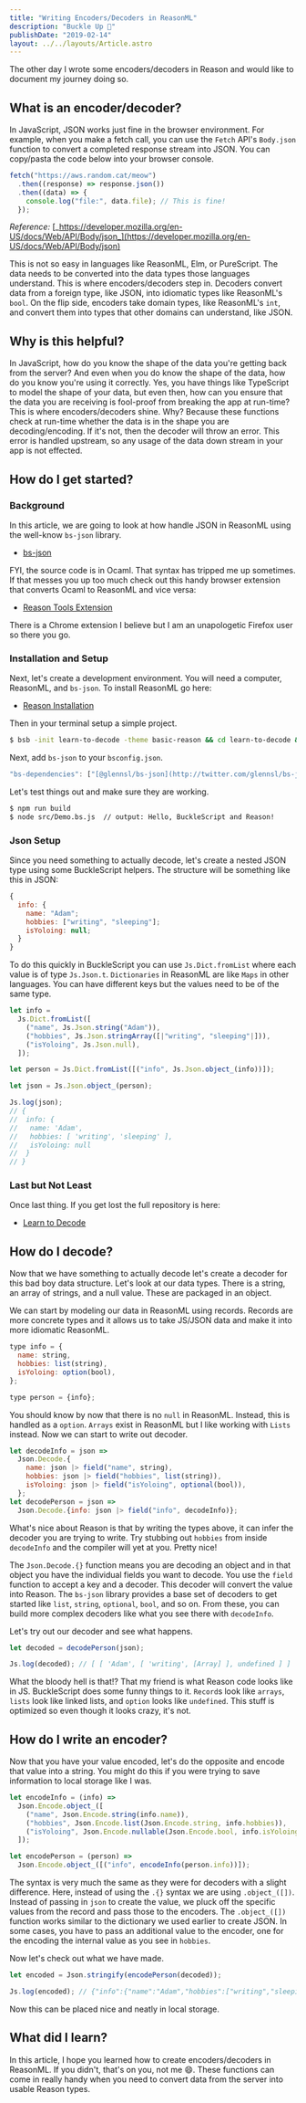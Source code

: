```yaml
---
title: "Writing Encoders/Decoders in ReasonML"
description: "Buckle Up 💺"
publishDate: "2019-02-14"
layout: ../../layouts/Article.astro
---
```


The other day I wrote some encoders/decoders in Reason and would like to document my journey doing so.

## What is an encoder/decoder?

In JavaScript, JSON works just fine in the browser environment. For example, when you make a fetch call, you can use the `Fetch` API's `Body.json` function to convert a completed response stream into JSON. You can copy/pasta the code below into your browser console.

```javascript
fetch("https://aws.random.cat/meow")
  .then((response) => response.json())
  .then((data) => {
    console.log("file:", data.file); // This is fine!
  });
```

_Reference:_ [_https://developer.mozilla.org/en-US/docs/Web/API/Body/json_](https://developer.mozilla.org/en-US/docs/Web/API/Body/json)

This is not so easy in languages like ReasonML, Elm, or PureScript. The data needs to be converted into the data types those languages understand. This is where encoders/decoders step in. Decoders convert data from a foreign type, like JSON, into idiomatic types like ReasonML's `bool`. On the flip side, encoders take domain types, like ReasonML's `int`, and convert them into types that other domains can understand, like JSON.

## Why is this helpful?

In JavaScript, how do you know the shape of the data you're getting back from the server? And even when you do know the shape of the data, how do you know you're using it correctly. Yes, you have things like TypeScript to model the shape of your data, but even then, how can you ensure that the data you are receiving is fool-proof from breaking the app at run-time? This is where encoders/decoders shine. Why? Because these functions check at run-time whether the data is in the shape you are decoding/encoding. If it's not, then the decoder will throw an error. This error is handled upstream, so any usage of the data down stream in your app is not effected.

## How do I get started?

### Background

In this article, we are going to look at how handle JSON in ReasonML using the well-know `bs-json` library.

- [bs-json](https://github.com/glennsl/bs-json)

FYI, the source code is in Ocaml. That syntax has tripped me up sometimes. If that messes you up too much check out this handy browser extension that converts Ocaml to ReasonML and vice versa:

- [Reason Tools Extension](https://addons.mozilla.org/en-US/firefox/addon/reason-tools/?src=search)

There is a Chrome extension I believe but I am an unapologetic Firefox user so there you go.

### Installation and Setup

Next, let's create a development environment. You will need a computer, ReasonML, and `bs-json`. To install ReasonML go here:

- [Reason Installation](https://reasonml.github.io/docs/en/installation)

Then in your terminal setup a simple project.

```bash
$ bsb -init learn-to-decode -theme basic-reason && cd learn-to-decode && yarn install && yarn add @glennsl/bs-json
```

Next, add `bs-json` to your `bsconfig.json`.

```javascript
"bs-dependencies": ["[@glennsl/bs-json](http://twitter.com/glennsl/bs-json "Twitter profile for @glennsl/bs-json")"],
```

Let's test things out and make sure they are working.

```bash
$ npm run build
$ node src/Demo.bs.js  // output: Hello, BuckleScript and Reason!
```

### Json Setup

Since you need something to actually decode, let's create a nested JSON type using some BuckleScript helpers. The structure will be something like this in JSON:

```javascript
{
  info: {
    name: "Adam";
    hobbies: ["writing", "sleeping"];
    isYoloing: null;
  }
}
```

To do this quickly in BuckleScript you can use `Js.Dict.fromList` where each value is of type `Js.Json.t`. `Dictionaries` in ReasonML are like `Maps` in other languages. You can have different keys but the values need to be of the same type.

```javascript
let info =
  Js.Dict.fromList([
    ("name", Js.Json.string("Adam")),
    ("hobbies", Js.Json.stringArray([|"writing", "sleeping"|])),
    ("isYoloing", Js.Json.null),
  ]);

let person = Js.Dict.fromList([("info", Js.Json.object_(info))]);

let json = Js.Json.object_(person);

Js.log(json);
// {
//  info: {
//   name: 'Adam',
//   hobbies: [ 'writing', 'sleeping' ],
//   isYoloing: null
//  }
// }
```

### Last but Not Least

Once last thing. If you get lost the full repository is here:

- [Learn to Decode](https://github.com/arecvlohe/learn-to-decode)

## How do I decode?

Now that we have something to actually decode let's create a decoder for this bad boy data structure. Let's look at our data types. There is a string, an array of strings, and a null value. These are packaged in an object.

We can start by modeling our data in ReasonML using records. Records are more concrete types and it allows us to take JS/JSON data and make it into more idiomatic ReasonML.

```javascript
type info = {
  name: string,
  hobbies: list(string),
  isYoloing: option(bool),
};

type person = {info};
```

You should know by now that there is no `null` in ReasonML. Instead, this is handled as a `option`. `Arrays` exist in ReasonML but I like working with `Lists` instead. Now we can start to write out decoder.

```javascript
let decodeInfo = json =>
  Json.Decode.{
    name: json |> field("name", string),
    hobbies: json |> field("hobbies", list(string)),
    isYoloing: json |> field("isYoloing", optional(bool)),
  };
let decodePerson = json =>
  Json.Decode.{info: json |> field("info", decodeInfo)};
```

What's nice about Reason is that by writing the types above, it can infer the decoder you are trying to write. Try stubbing out `hobbies` from inside `decodeInfo` and the compiler will yet at you. Pretty nice!

The `Json.Decode.{}` function means you are decoding an object and in that object you have the individual fields you want to decode. You use the `field` function to accept a key and a decoder. This decoder will convert the value into Reason. The `bs-json` library provides a base set of decoders to get started like `list`, `string`, `optional`, `bool`, and so on. From these, you can build more complex decoders like what you see there with `decodeInfo`.

Let's try out our decoder and see what happens.

```javascript
let decoded = decodePerson(json);

Js.log(decoded); // [ [ 'Adam', [ 'writing', [Array] ], undefined ] ]
```

What the bloody hell is that!? That my friend is what Reason code looks like in JS. BuckleScript does some funny things to it. `Record`s look like `arrays`, `lists` look like linked lists, and `option` looks like `undefined`. This stuff is optimized so even though it looks crazy, it's not.

## How do I write an encoder?

Now that you have your value encoded, let's do the opposite and encode that value into a string. You might do this if you were trying to save information to local storage like I was.

```javascript
let encodeInfo = (info) =>
  Json.Encode.object_([
    ("name", Json.Encode.string(info.name)),
    ("hobbies", Json.Encode.list(Json.Encode.string, info.hobbies)),
    ("isYoloing", Json.Encode.nullable(Json.Encode.bool, info.isYoloing)),
  ]);

let encodePerson = (person) =>
  Json.Encode.object_([("info", encodeInfo(person.info))]);
```

The syntax is very much the same as they were for decoders with a slight difference. Here, instead of using the `.{}` syntax we are using `.object_([])`. Instead of passing in `json` to create the value, we pluck off the specific values from the record and pass those to the encoders. The `.object_([])` function works similar to the dictionary we used earlier to create JSON. In some cases, you have to pass an additional value to the encoder, one for the encoding the internal value as you see in `hobbies`.

Now let's check out what we have made.

```javascript
let encoded = Json.stringify(encodePerson(decoded));

Js.log(encoded); // {"info":{"name":"Adam","hobbies":["writing","sleeping"],"isYoloing":null}}
```

Now this can be placed nice and neatly in local storage.

## What did I learn?

In this article, I hope you learned how to create encoders/decoders in ReasonML. If you didn't, that's on you, not me 😄. These functions can come in really handy when you need to convert data from the server into usable Reason types.
